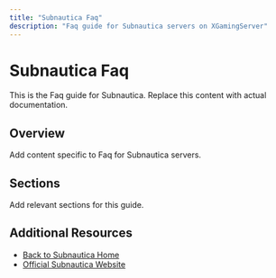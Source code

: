 ```yaml
---
title: "Subnautica Faq"
description: "Faq guide for Subnautica servers on XGamingServer"
---
```


# Subnautica Faq

This is the Faq guide for Subnautica. Replace this content with actual documentation.

## Overview

Add content specific to Faq for Subnautica servers.

## Sections

Add relevant sections for this guide.

## Additional Resources

- [Back to Subnautica Home](./index)
- [Official Subnautica Website](https://example.com)
